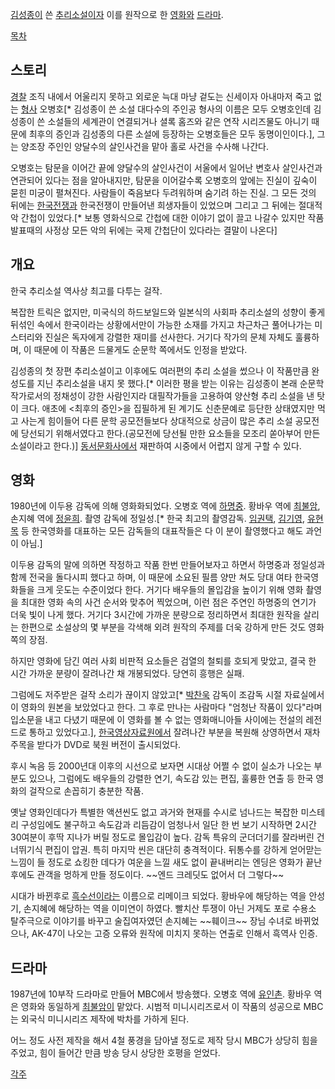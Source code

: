 [[김성종]]이 쓴 [[추리소설]]이자 이를 원작으로 한 [[영화]]와 [[드라마]]. 

[[목차]]

== 스토리 ==
[[경찰]] 조직 내에서 어울리지 못하고 외로운 늑대 마냥 겉도는 신세이자 아내마저 죽고 없는 [[형사]] 오병호[* 김성종이 쓴 소설 대다수의 주인공 형사의 이름은 모두 오병호인데 김성종이 쓴 소설들의 세계관이 연결되거나 셜록 홈즈와 같은 연작 시리즈물도 아니기 때문에 최후의 증인과 김성종의 다른 소설에 등장하는 오병호들은 모두 동명이인이다.], 그는 양조장 주인인 양달수의 살인사건을 맡아 홀로 사건을 수사해 나간다. 

오병호는 탐문을 이어간 끝에 양달수의 살인사건이 서울에서 일어난 변호사 살인사건과 연관되어 있다는 점을 알아내지만, 탐문을 이어갈수록 오병호의 앞에는 진실이 깊숙이 묻힌 미궁이 펼쳐진다. 사람들이 죽음보다 두려워하며 숨기려 하는 진실. 그 모든 것의 뒤에는 [[한국전쟁]]과 한국전쟁이 만들어낸 희생자들이 있었으며 그리고 그 뒤에는 절대적 악 간첩이 있었다.[* 보통 영화식으로 간첩에 대한 이야기 없이 끌고 나갈수 있지만 작품 발표때의 사정상 모든 악의 뒤에는 국제 간첩단이 있다라는 결말이 나온다]

== 개요 ==
한국 추리소설 역사상 최고를 다투는 걸작. 

복잡한 트릭은 없지만, 미국식의 하드보일드와 일본식의 사회파 추리소설의 성향이 좋게 뒤섞인 속에서 한국이라는 상황에서만이 가능한 소재를 가지고 차근차근 풀어나가는 미스터리와 진실은 독자에게 강렬한 재미를 선사한다. 거기다 작가의 문체 자체도 훌륭하며, 이 때문에 이 작품은 드물게도 순문학 쪽에서도 인정을 받았다.  

김성종의 첫 장편 추리소설이고 이후에도 여러편의 추리 소설을 썼으나 이 작품만큼 완성도를 지닌 추리소설을 내지 못 했다.[* 이러한 평을 받는 이유는 김성종이 본래 순문학 작가로서의 정채성이 강한 사람인지라 대필작가들을 고용하여 양산형 추리 소설을 낸 탓이 크다. 애초에 <최후의 증인>을 집필하게 된 계기도 신춘문예로 등단한 상태였지만 먹고 사는게 힘이들어 다른 문학 공모전들보다 상대적으로 상금이 많은 추리 소설 공모전에 당선되기 위해서였다고 한다.(공모전에 당선될 만한 요소들을 모조리 쏟아부어 만든 소설이라고 한다.)] [[동서문화사]]에서 재판하여 시중에서 어렵지 않게 구할 수 있다.

== 영화 == 
1980년에 이두용 감독에 의해 영화화되었다. 오병호 역에 [[하명중]]. 황바우 역에 [[최불암]], 손지혜 역에 [[정윤희]]. 촬영 감독에 정일성.[* 한국 최고의 촬영감독. [[임권택]], [[김기영]], [[유현목]] 등 한국영화를 대표하는 모든 감독들의 대표작들은 다 이 분이 촬영했다고 해도 과언이 아님.] 

이두용 감독의 말에 의하면 작정하고 작품 한번 만들어보자고 하면서 하명중과 정일성과 함께 전국을 돌다시피 했다고 하며, 이 때문에 소요된 필름 양만 쳐도 당대 여타 한국영화들을 크게 웃도는 수준이었다 한다. 거기다 배우들의 몰입감을 높이기 위해 영화 촬영을 최대한 영화 속의 사건 순서와 맞추어 찍었으며, 이런 점은 주연인 하명중의 연기가 더욱 빛이 나게 했다. 
거기다 3시간에 가까운 분량으로 정리하면서 최대한 원작을 살리는 한편으로 소설상의 몇 부분을 각색해 외려 원작의 주제를 더욱 강하게 만든 것도 영화 쪽의 장점. 

하지만 영화에 담긴 여러 사회 비판적 요소들은 검열의 철퇴를 호되게 맞았고, 결국 한 시간 가까운 분량이 잘려나간 채 개봉되었다. 당연히 흥행은 실패. 

그럼에도 저주받은 걸작 소리가 끊이지 않았고[* [[박찬욱]] 감독이 조감독 시절 자료실에서 이 영화의 원본을 보았었다고 한다. 그 후로 만나는 사람마다 "엄청난 작품이 있다"라며 입소문을 내고 다녔기 때문에 이 영화를 볼 수 없는 영화매니아들 사이에는 전설의 레전드로 통하고 있었다고.], [[한국영상자료원]]에서 잘려나간 부분을 복원해 상영하면서 재차 주목을 받다가 DVD로 북원 버전이 출시되었다. 

후시 녹음 등 2000년대 이후의 시선으로 보자면 시대상 어쩔 수 없이 실소가 나오는 부분도 있으나, 그럼에도 배우들의 강렬한 연기, 속도감 있는 편집, 훌륭한 연출 등 한국 영화의 걸작으로 손꼽히기 충분한 작품.

옛날 영화인데다가 특별한 액션씬도 없고 과거와 현재를 수시로 넘나드는 복잡한 미스테리 구성임에도 불구하고 속도감과 리듬감이 엄청나서 일단 한 번 보기 시작하면 2시간 30여분이 후딱 지나가 버릴 정도로 몰입감이 높다. 감독 특유의 군더더기를 잘라버린 건너뛰기식 편집이 압권. 특히 마지막 씬은 대단히 충격적이다. 뒤통수를 강하게 얻어맏는 느낌이 들 정도로 쇼킹한 데다가 여운을 느낄 새도 없이 끝내버리는 엔딩은 영화가 끝난 후에도 관객을 멍하게 만들 정도이다. ~~엔드 크레딧도 없어서 더 그렇다~~

시대가 바뀐후로 [[흑수선]]이라는 이름으로 리메이크 되었다. 황바우에 해당하는 역을 안성기, 손지혜에 해당하는 역을 이미연이 하였다. 빨치산 투쟁이 아닌 거제도 포로 수용소 탈주극으로 이야기를 바꾸고 술집여자였던 손지혜는 ~~훼이크~~ 장님 수녀로 바뀌었으나, AK-47이 나오는 고증 오류와 원작에 미치지 못하는 연출로 인해서 흑역사 인증. 

== 드라마 ==
1987년에 10부작 드라마로 만들어 MBC에서 방송했다. 오병호 역에 [[유인촌]]. 황바우 역은 영화와 동일하게 [[최불암]]이 맡았다. 시범적 미니시리즈로서 이 작품의 성공으로 MBC는 외국식 미니시리즈 제작에 박차를 가하게 된다. 

어느 정도 사전 제작을 해서 4철 풍경을 담아낼 정도로 제작 당시 MBC가 상당히 힘을 주었고, 힘이 들어간 만큼 방송 당시 상당한 호평을 얻었다. 

[[각주]]
